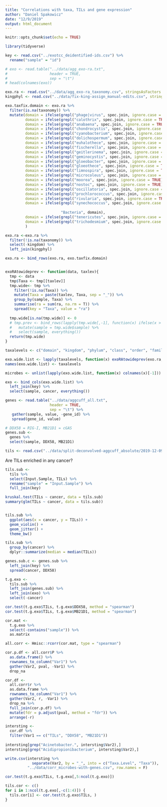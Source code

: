 ```yaml
---
title: "Correlations with taxa, TILs and gene expression"
author: "Daniel Spakowicz"
date: "12/9/2019"
output: html_document
---
```


```r
knitr::opts_chunk$set(echo = TRUE)

library(tidyverse)
```


```r
key <- read.csv("../exotcc_deidentified-ids.csv") %>%
  rename("sample" = "id")
```


```r
# exo <- read.table("../data/agg_exo-ra.txt",
#                   header = TRUE,
#                   sep = "\t")
# head(colnames(exo))

exo.ra <- read.csv("../data/agg_exo-ra_taxonomy.csv", stringsAsFactors = F)
kingphyl <- read.csv("../data/fix-king-assign_manual-edits.csv", stringsAsFactors = F)

exo.taxfix.domain <- exo.ra %>%
  filter(is.na(taxonomy)) %>%
  mutate(domain = ifelse(grepl("phage|virus", spec.join, ignore.case = TRUE), "Viruses", domain),
         domain = ifelse(grepl("calothrix", spec.join, ignore.case = TRUE), "Bacteria", domain),
         domain = ifelse(grepl("anabaena", spec.join, ignore.case = TRUE), "Bacteria", domain),
         domain = ifelse(grepl("chondrocystis", spec.join, ignore.case = TRUE), "Bacteria", domain),
         domain = ifelse(grepl("cyanobacterium", spec.join, ignore.case = TRUE), "Bacteria", domain),
         domain = ifelse(grepl("dolichospermum", spec.join, ignore.case = TRUE), "Bacteria", domain),
         domain = ifelse(grepl("euhalothece", spec.join, ignore.case = TRUE), "Bacteria", domain),
         domain = ifelse(grepl("fischerella", spec.join, ignore.case = TRUE), "Bacteria", domain),
         domain = ifelse(grepl("geitlerinema", spec.join, ignore.case = TRUE), "Bacteria", domain),
         domain = ifelse(grepl("geminocystis", spec.join, ignore.case = TRUE), "Bacteria", domain),
         domain = ifelse(grepl("gloeobacter", spec.join, ignore.case = TRUE), "Bacteria", domain),
         domain = ifelse(grepl("gloeothece", spec.join, ignore.case = TRUE), "Bacteria", domain),
         domain = ifelse(grepl("limnospira", spec.join, ignore.case = TRUE), "Bacteria", domain),
         domain = ifelse(grepl("microcoleus", spec.join, ignore.case = TRUE), "Bacteria", domain),
         domain = ifelse(grepl("moorea", spec.join, ignore.case = TRUE), "Bacteria", domain),
         domain = ifelse(grepl("nostoc", spec.join, ignore.case = TRUE), "Bacteria", domain),
         domain = ifelse(grepl("oscillatoria", spec.join, ignore.case = TRUE), "Bacteria", domain),
         domain = ifelse(grepl("prochlorococcus", spec.join, ignore.case = TRUE), "Bacteria", domain),
         domain = ifelse(grepl("rivularia", spec.join, ignore.case = TRUE), "Bacteria", domain),
         domain = ifelse(grepl("synechococcus", spec.join, ignore.case = TRUE) & !grepl("phage|virus", spec.join,
                                                                                        ignore.case = TRUE),
                         "Bacteria", domain),
         domain = ifelse(grepl("tenericutes", spec.join, ignore.case = TRUE), "Bacteria", domain),
         domain = ifelse(grepl("trichodesmium", spec.join, ignore.case = TRUE), "Bacteria", domain)
         )

exo.ra <-exo.ra %>%
  filter(!is.na(taxonomy)) %>%
  select(-kingdom) %>%
  left_join(kingphyl)

exo.ra <- bind_rows(exo.ra, exo.taxfix.domain)


exoRAtowideprev <- function(data, taxlev){
  tmp <- data
  tmp$Taxa <- tmp[[taxlev]]
  tmp.wide<- tmp %>%
    filter(!is.na(Taxa)) %>%
    mutate(Taxa = paste(taxlev, Taxa, sep = "_")) %>%
    group_by(sample, Taxa) %>%
    summarise(ra = sum(ra, na.rm = T)) %>%
    spread(key = "Taxa", value = "ra")
  
  tmp.wide[is.na(tmp.wide)] <- 0
  # tmp.prev <- bind_rows(lapply(tmp.wide[,-1], function(x) ifelse(x > 0, 1, 0))) %>%
  #   mutate(sample = tmp.wide$sample) %>%
  #   select(sample, everything())
  return(tmp.wide)
}

taxalevels <- c("domain", "kingdom", "phylum", "class", "order", "family", "genus", "species")

exo.wide.list <- lapply(taxalevels, function(x) exoRAtowideprev(exo.ra, x))
names(exo.wide.list) <- taxalevels

microbes <- unlist(lapply(exo.wide.list, function(x) colnames(x)[-1]))

exo <- bind_cols(exo.wide.list) %>%
  left_join(key) %>%
  select(sample, cancer, everything())
```

```r
genes <- read.table("../data/aggcuff_all.txt",
                    header = TRUE,
                    sep = "\t") %>%
   gather(sample, value, -gene_id) %>% 
   spread(gene_id, value)

# DDX58 = RIG-I, MB21D1 = cGAS
genes.sub <- 
  genes %>%
  select(sample, DDX58, MB21D1)
```

```r
tils <- read.csv("../data/split-deconvolved-aggcuff_absolute/2019-12-09_cibersort_absolute_aggregated+TILS.csv")
```



Are TILs enriched in any cancer?

```r
tils.sub <- 
  tils %>%
  select(Input.Sample, TILs) %>%
  rename("sample" = "Input.Sample") %>%
  full_join(key)

kruskal.test(TILs ~ cancer, data = tils.sub)
summary(glm(TILs ~ cancer, data = tils.sub))


tils.sub %>%
  ggplot(aes(x = cancer, y = TILs)) +
  geom_violin() +
  geom_jitter() +
  theme_bw()
```

```r
tils.sub %>%
  group_by(cancer) %>%
  dplyr::summarize(median = median(TILs))
```

```r
genes.sub.c <- genes.sub %>%
  left_join(key) %>%
  spread(cancer, DDX58)
```

```r
t.g.exo <- 
  tils.sub %>%
  left_join(genes.sub) %>%
  left_join(exo) %>%
  select(-cancer)
```

```r
cor.test(t.g.exo$TILs, t.g.exo$DDX58, method = "spearman")
cor.test(t.g.exo$TILs, t.g.exo$MB21D1, method = "spearman")
```

```r
cor.mat <- 
  t.g.exo %>%
  select(-contains("sample")) %>%
  as.matrix

all.corr <- Hmisc::rcorr(cor.mat, type = "spearman")

cor.p.df <- all.corr$P %>%
  as.data.frame() %>%
  rownames_to_column("Var1") %>%
  gather(Var2, pval, -Var1) %>%
  drop_na

cor.df <- 
  all.corr$r %>%
  as.data.frame %>%
  rownames_to_column("Var1") %>%
  gather(Var2, r, -Var1) %>%
  drop_na %>%
  full_join(cor.p.df) %>%
  mutate(fdr = p.adjust(pval, method = "fdr")) %>%
  arrange(-r)

intersting <- 
  cor.df %>%
  filter(Var1 == c("TILs", "DDX58", "MB21D1"))
  
intersting[grep("Acinetobacter.", intersting$Var2),]
intersting[grep("Acidipropionibacterium", intersting$Var2),]
```

```r
write.csv(intersting %>% 
            separate(Var2, by = "_", into = c("Taxa.Level", "Taxa")),
          "../data/corr_microbes-with-genes.csv", row.names = F)
```

```r
cor.test(t.g.exo$TILs, t.g.exo[,5:ncol(t.g.exo)])

tils.cor <- c()
for i in 1:ncol(t.g.exo[,-c(1:4)]) {
  tils.cor[i] <- cor.test(t.g.exo$TILs, )
}
```


